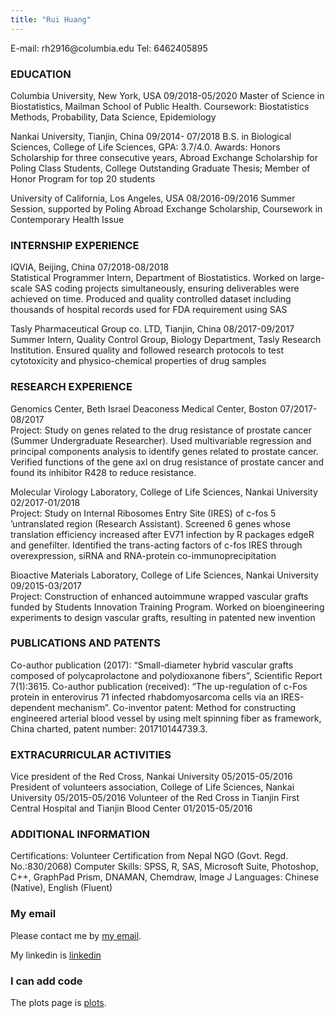 ```yaml
---
title: "Rui Huang"
---
```


E-mail: rh2916@columbia.edu   Tel: 6462405895

### EDUCATION 

Columbia University, New York, USA                     09/2018-05/2020
Master of Science in Biostatistics, Mailman School of Public Health. 
Coursework: Biostatistics Methods, Probability, Data Science, Epidemiology

Nankai University, Tianjin, China                      09/2014- 07/2018
B.S. in Biological Sciences, College of Life Sciences, GPA: 3.7/4.0. 
Awards: Honors Scholarship for three consecutive years, Abroad Exchange Scholarship for Poling Class Students, College Outstanding Graduate Thesis; Member of Honor Program for top 20 students

University of California, Los Angeles, USA             08/2016-09/2016
Summer Session, supported by Poling Abroad Exchange Scholarship, Coursework in Contemporary Health Issue  

### INTERNSHIP EXPERIENCE

IQVIA, Beijing, China                                  07/2018-08/2018  
Statistical Programmer Intern, Department of Biostatistics. 
Worked on large-scale SAS coding projects simultaneously, ensuring deliverables were achieved on time. 
Produced and quality controlled dataset including thousands of hospital records used for FDA requirement using SAS

Tasly Pharmaceutical Group co. LTD, Tianjin, China     08/2017-09/2017
Summer Intern, Quality Control Group, Biology Department, Tasly Research Institution. Ensured quality and followed research protocols to test cytotoxicity and physico-chemical properties of drug samples

### RESEARCH EXPERIENCE

Genomics Center, Beth Israel Deaconess Medical Center, Boston                    07/2017-08/2017  
Project: Study on genes related to the drug resistance of prostate cancer (Summer Undergraduate Researcher).
Used multivariable regression and principal components analysis to identify genes related to prostate cancer.
Verified functions of the gene axl on drug resistance of prostate cancer and found its inhibitor R428 to reduce resistance.

Molecular Virology Laboratory, College of Life Sciences, Nankai University           02/2017-01/2018                                        
Project: Study on Internal Ribosomes Entry Site (IRES) of c-fos 5 'untranslated region (Research Assistant). 
Screened 6 genes whose translation efficiency increased after EV71 infection by R packages edgeR and genefilter.
Identified the trans-acting factors of c-fos IRES through overexpression, siRNA and RNA-protein co-immunoprecipitation

Bioactive Materials Laboratory, College of Life Sciences, Nankai University            09/2015-03/2017                                       
Project: Construction of enhanced autoimmune wrapped vascular grafts funded by Students Innovation Training Program. 
Worked on bioengineering experiments to design vascular grafts, resulting in patented new invention

### PUBLICATIONS AND PATENTS
Co-author publication (2017): “Small-diameter hybrid vascular grafts composed of polycaprolactone and polydioxanone fibers”, Scientific Report 7(1):3615.
Co-author publication (received): “The up-regulation of c-Fos protein in enterovirus 71 infected rhabdomyosarcoma cells via an IRES-dependent mechanism”.
Co-inventor patent: Method for constructing engineered arterial blood vessel by using melt spinning fiber as framework, China charted, patent number: 201710144739.3.

### EXTRACURRICULAR ACTIVITIES
Vice president of the Red Cross, Nankai University        	  05/2015-05/2016
President of volunteers association, College of Life Sciences, Nankai University	05/2015-05/2016
Volunteer of the Red Cross in Tianjin First Central Hospital and Tianjin Blood Center  01/2015-05/2016
	
### ADDITIONAL INFORMATION
Certifications: Volunteer Certification from Nepal NGO (Govt. Regd. No.:830/2068)
Computer Skills: SPSS, R, SAS, Microsoft Suite, Photoshop, C++, GraphPad Prism, DNAMAN, Chemdraw, Image J 
Languages: Chinese (Native), English (Fluent)


### My email

Please contact me by [my email](rh2916@columbia.edu).

My linkedin is [linkedin](https://www.linkedin.com/in/rui-huang-19a787160/)



### I can add code

The plots page is [plots](dashboard_template.html).